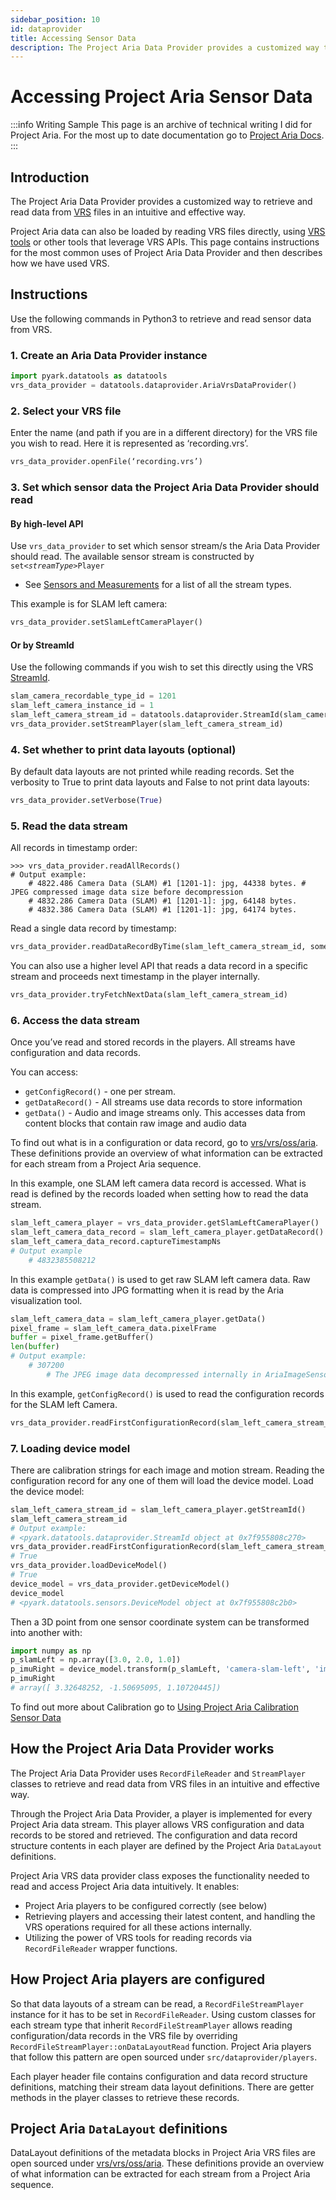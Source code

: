 ```yaml
---
sidebar_position: 10
id: dataprovider
title: Accessing Sensor Data
description: The Project Aria Data Provider provides a customized way to retrieve and read data from [VRS](aria-vrs.mdx) files in an intuitive and effective way.
---
```


# Accessing Project Aria Sensor Data

:::info Writing Sample
This page is an archive of technical writing I did for Project Aria. For the most up to date documentation go to [Project Aria Docs](https://facebookresearch.github.io/projectaria_tools/docs/intro).
:::

## Introduction

The Project Aria Data Provider provides a customized way to retrieve and read data from [VRS](aria-vrs.mdx) files in an intuitive and effective way.

Project Aria data can also be loaded by reading VRS files directly, using [VRS tools](https://facebookresearch.github.io/vrs/) or other tools that leverage VRS APIs. This page contains instructions for the most common uses of Project Aria Data Provider and then describes how we have used VRS.

## Instructions

Use the following commands in Python3 to retrieve and read sensor data from VRS.

### 1. Create an Aria Data Provider instance

```python
import pyark.datatools as datatools
vrs_data_provider = datatools.dataprovider.AriaVrsDataProvider()
```

### 2. Select your VRS file

Enter the name (and path if you are in a different directory) for the VRS file you wish to read. Here it is represented as ‘recording.vrs’.

```python
vrs_data_provider.openFile(‘recording.vrs’)
```

### 3. Set which sensor data the Project Aria Data Provider should read

#### By high-level API

Use `vrs_data_provider` to set which sensor stream/s the Aria Data Provider should read. The available sensor stream is constructed by `set`*`<streamType>`*`Player`

* See [Sensors and Measurements](sensors-measurements.mdx) for a list of all the stream types.

This example is for SLAM left camera:

```python
vrs_data_provider.setSlamLeftCameraPlayer()
```

#### Or by StreamId

Use the following commands if you wish to set this directly using the VRS [StreamId](https://github.com/facebookresearch/vrs/tree/main/vrs).

```python
slam_camera_recordable_type_id = 1201
slam_left_camera_instance_id = 1
slam_left_camera_stream_id = datatools.dataprovider.StreamId(slam_camera_recordable_type_id, slam_left_camera_instance_id)
vrs_data_provider.setStreamPlayer(slam_left_camera_stream_id)
```

### 4.  Set whether to print data layouts (optional)

By default data layouts are not printed while reading records. Set the verbosity to True to print data layouts and False to not print data layouts:

```python
vrs_data_provider.setVerbose(True)
```

### 5. Read the data stream

All records in timestamp order:

```
>>> vrs_data_provider.readAllRecords()
# Output example:
    # 4822.486 Camera Data (SLAM) #1 [1201-1]: jpg, 44338 bytes. # JPEG compressed image data size before decompression
    # 4832.286 Camera Data (SLAM) #1 [1201-1]: jpg, 64148 bytes.
    # 4832.386 Camera Data (SLAM) #1 [1201-1]: jpg, 64174 bytes.
```

Read a single data record by timestamp:

```python
vrs_data_provider.readDataRecordByTime(slam_left_camera_stream_id, someTimestamp)
```

You can also use a higher level API that reads a data record in a specific stream and proceeds next timestamp in the player internally.

```python
vrs_data_provider.tryFetchNextData(slam_left_camera_stream_id)
```

### 6. Access the data stream

Once you’ve read and stored records in the players. All streams have configuration and data records.

You can access:

* `getConfigRecord()` -  one per stream.
* `getDataRecord()` - All streams use data records to store information
* `getData()` - Audio and image streams only. This accesses data from content blocks that contain raw image and audio data

To find out what is in a configuration or data record, go to [vrs/vrs/oss/aria](https://github.com/facebookresearch/vrs/tree/main/vrs/oss/aria). These definitions provide an overview of what information can be extracted for each stream from a Project Aria sequence.

In this example, one SLAM left camera data record is accessed. What is read is defined by the records loaded when setting how to read the data stream.

```python
slam_left_camera_player = vrs_data_provider.getSlamLeftCameraPlayer()
slam_left_camera_data_record = slam_left_camera_player.getDataRecord()
slam_left_camera_data_record.captureTimestampNs
# Output example
    # 4832385508212
```

In this example  `getData()`  is used to get raw SLAM left camera data. Raw data is compressed into JPG formatting when it is read by the Aria visualization tool.

```python
slam_left_camera_data = slam_left_camera_player.getData()
pixel_frame = slam_left_camera_data.pixelFrame
buffer = pixel_frame.getBuffer()
len(buffer)
# Output example:
    # 307200 
        # The JPEG image data decompressed internally in AriaImageSensorPlayer. The value is the SLAM camera image width (640) * image height(480)
```

In this example, `getConfigRecord()` is used to read the configuration records for the SLAM left Camera.

```python
vrs_data_provider.readFirstConfigurationRecord(slam_left_camera_stream_id)
```

### 7. Loading device model

There are calibration strings for each image and motion stream. Reading the configuration record for any one of them will load the device model. Load the device model:

```python
slam_left_camera_stream_id = slam_left_camera_player.getStreamId()
slam_left_camera_stream_id
# Output example:
# <pyark.datatools.dataprovider.StreamId object at 0x7f955808c270>
vrs_data_provider.readFirstConfigurationRecord(slam_left_camera_stream_id)
# True
vrs_data_provider.loadDeviceModel()
# True
device_model = vrs_data_provider.getDeviceModel()
device_model
# <pyark.datatools.sensors.DeviceModel object at 0x7f955808c2b0>
```

Then a 3D point from one sensor coordinate system can be transformed into another with:

```python
import numpy as np
p_slamLeft = np.array([3.0, 2.0, 1.0])
p_imuRight = device_model.transform(p_slamLeft, 'camera-slam-left', 'imu-right')
p_imuRight
# array([ 3.32648252, -1.50695095, 1.10720445])
```

To find out more about Calibration go to [Using Project Aria Calibration Sensor Data](calibration.mdx)

## How the Project Aria Data Provider works

The Project Aria Data Provider uses  `RecordFileReader` and `StreamPlayer` classes to retrieve and read data from VRS files in an intuitive and effective way.

Through the Project Aria Data Provider, a player is implemented for every Project Aria data stream. This player allows VRS configuration and data records to be stored and retrieved. The configuration and data record structure contents in each player are defined by the Project Aria `DataLayout` definitions.

Project Aria VRS data provider class exposes the functionality needed to read and access Project Aria data intuitively. It enables:

* Project Aria players to be configured correctly (see below)
* Retrieving players and accessing their latest content, and handling the VRS operations required for all these actions internally.
* Utilizing the power of VRS tools for reading records via `RecordFileReader` wrapper functions.

## How Project Aria players are configured

So that data layouts of a stream can be read, a `RecordFileStreamPlayer` instance for it has to be set in `RecordFileReader`. Using custom classes for each stream type that inherit `RecordFileStreamPlayer` allows reading configuration/data records in the VRS file by overriding `RecordFileStreamPlayer::onDataLayoutRead` function. Project Aria players that follow this pattern are open sourced under `src/dataprovider/players`.

Each player header file contains configuration and data record structure definitions, matching their stream data layout definitions. There are getter methods in the player classes to retrieve these records.

## Project Aria `DataLayout` definitions

DataLayout definitions of the metadata blocks in Project Aria VRS files are open sourced under [vrs/vrs/oss/aria](https://github.com/facebookresearch/vrs/tree/main/vrs/oss/aria). These definitions provide an overview of what information can be extracted for each stream from a Project Aria sequence.
